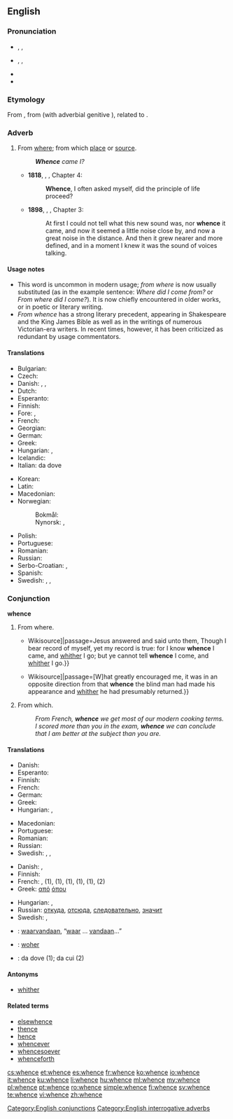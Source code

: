 ==English==
{{was wotd|2012|November|9}}
===Pronunciation===
* {{enPR|hwĕns}}, {{IPA|/ʍɛns/}}, {{X-SAMPA|/WEns/}}
* {{qualifier|in accents with the [[wine-whine merger]]}} {{enPR|wĕns}}, {{IPA|/wɛns/}}, {{X-SAMPA|/wEns/}}
* {{audio|en-us-whence.ogg|Audio (US)}}
* {{rhymes|ɛns}}

===Etymology===
From {{etyl|enm}} {{term|whennes|lang=enm}}, from {{etyl|ang}} {{term|hwanone|lang=ang}} (with adverbial genitive {{term|-s|lang=en}}), related to {{term|hwænne|lang=ang}}.

===Adverb===
{{en-adv|-}}

# From [[where]]; from which [[place]] or [[source]].
#: '''''Whence''' came I?''
#* '''1818''', {{w|Mary Shelley}}, {{w|Frankenstein|''Frankenstein''}}, Chapter 4:
#*: '''Whence''', I often asked myself, did the principle of life proceed?
#* '''1898''', {{w|J. Meade Falkner}}, {{w|Moonfleet|''Moonfleet''}}, Chapter 3:
#*: At first I could not tell what this new sound was, nor '''whence''' it came, and now it seemed a little noise close by, and now a great noise in the distance. And then it grew nearer and more defined, and in a moment I knew it was the sound of voices talking.

====Usage notes====
* This word is uncommon in modern usage; ''from where'' is now usually substituted (as in the example sentence: ''Where did I come from?'' or ''From where did I come?''). It is now chiefly encountered in older works, or in poetic or literary writing.
* ''From whence'' has a strong literary precedent, appearing in Shakespeare and the King James Bible as well as in the writings of numerous Victorian-era writers. In recent times, however, it has been criticized as redundant by usage commentators.

====Translations====
{{trans-top|From where; from which place or source}}
* Bulgarian: {{t|bg|откъде|tr=otkădé|sc=Cyrl}}
* Czech: {{t+|cs|odkud}}
* Danish: {{t-|da|hvorfra}}, {{t-|da|hvoraf}}, {{t-|da|hveden}}
* Dutch: {{t+|nl|waarvandaan}}
* Esperanto: {{t-|eo|de kie}}
* Finnish: {{t|fi|mistä}}
* Fore: {{tø|for|forrt}}, {{tø|for|gerrt}}
* French: {{t+|fr|d'où}}
* Georgian: {{t-|ka|საიდან|sc=Geor}}
* German: {{t+|de|woher}}
* Greek: {{t+|el|αφού|tr=afoú}}
* Hungarian: {{t+|hu|honnan}}, {{t-|hu|honnét}}
* Icelandic: {{t+|is|hvaðan}}
* Italian: da dove
{{trans-mid}}
* Korean: {{t-|ko|어디서|tr=eo-di-seo|sc=Kore}}
* Latin: {{t+|la|unde}}
* Macedonian: {{t-|mk|од каде|tr=od káde|sc=Cyrl}}
* Norwegian:
*: Bokmål: {{t-|nb|hvorfra}}
*: Nynorsk: {{t-|nn|kvar ifrå}}, {{t-|nn|kor ifrå}}
* Polish: {{t+|pl|skąd}}
* Portuguese: {{t+|pt|donde}}
* Romanian: {{t|ro|de unde}}
* Russian: {{t+|ru|откуда}}
* Serbo-Croatian: {{t-|sh|odakle}}, {{t-|sh|otkud}}
* Spanish: {{t-SOP|es|[[de]] [[donde]]}}
* Swedish: {{t+|sv|varifrån}}, {{t-|sv|var i från}}, {{t+|sv|vadan}}
{{trans-bottom}}

===Conjunction===
'''whence'''

# From where.
#* {{quote-book|year=1611|title=King James Bible|section=John 8:14|url=[s:Bible (King James)/John{{!}}Wikisource]|passage=Jesus answered and said unto them, Though I bear record of myself, yet my record is true: for I know '''whence''' I came, and [[whither]] I go; but ye cannot tell '''whence''' I come, and [[whither]] I go.}}
#* {{quote-book|year=1883|author=Robert Louis Stevenson|title=Treasure Island|chapter=The Sea-chest|url=[s:Treasure Island/Chapter 4{{!}}Wikisource]|passage=[W]hat greatly encouraged me, it was in an opposite direction from that '''whence''' the blind man had made his appearance and [[whither]] he had presumably returned.}}
# {{context|literary|poetic}} From which.
#: ''From French, '''whence''' we get most of our modern cooking terms.''
#: ''I scored more than you in the exam, '''whence''' we can conclude that I am better at the subject than you are.''

====Translations====
{{trans-top|From where}}
* Danish: {{t-|da|hvorfra}}
* Esperanto: {{t-|eo|el kie}}
* Finnish: {{t|fi|mistä}}
* French: {{t+|fr|d'où}}
* German: {{t+|de|woher}}
* Greek: {{t-|el|από πού}}
* Hungarian: {{t+|hu|ahonnan}}, {{t+|hu|ahonnét}}
{{trans-mid}}
* Macedonian: {{t-|mk|откаде|tr=ótkade|sc=Cyrl}}
* Portuguese: {{t-|pt|de onde}}
* Romanian: {{t|ro|de unde}}
* Russian: {{t+|ru|откуда}}
* Swedish: {{t+|sv|varifrån}}, {{t-|sv|var i från}}, {{t+|sv|vadan}}
{{trans-bottom}}
{{trans-top|From which}}
* Danish: {{t-|da|hvorfra}}, {{t-|da|hvoraf}}
* Finnish: {{t|fi|mistä}}
* French: {{t+|fr|d'où}}, {{t+|fr|duquel|m|s}} (1), {{t+|fr|desquels|m|p}} (1), {{t+|fr|de laquelle|f|s}} (1), {{t+|fr|desquelles|f|p}} (1), {{t+|fr|dont}} (1), {{t-|fr|ce dont}} (2)
* Greek: [[από]] [[όπου]]
{{trans-mid}}
* Hungarian: {{t+|hu|ahonnan}}, {{t-|hu|amiből}}
* Russian: [[откуда]], [[отсюда]], [[следовательно]], [[значит]]
* Swedish: {{t+|sv|varav}}, {{t-|sv|var av}}
{{trans-bottom}}

{{checktrans-top}}
* {{ttbc|nl}}: [[waarvandaan]], “[[waar]] … [[vandaan]]…”
* {{ttbc|de}}: [[woher]]
* {{ttbc|it}}: da dove (1); da cui (2)
{{trans-mid}}
{{trans-bottom}}

====Antonyms====
* [[whither]]

====Related terms====
* [[elsewhence]]
* [[thence]]
* [[hence]]
* [[whencever]]
* [[whencesoever]]
* [[whenceforth]]

[[Category:English conjunctions]]
[[Category:English interrogative adverbs]]

[[cs:whence]]
[[et:whence]]
[[es:whence]]
[[fr:whence]]
[[ko:whence]]
[[io:whence]]
[[it:whence]]
[[ku:whence]]
[[li:whence]]
[[hu:whence]]
[[ml:whence]]
[[my:whence]]
[[pl:whence]]
[[pt:whence]]
[[ro:whence]]
[[simple:whence]]
[[fi:whence]]
[[sv:whence]]
[[te:whence]]
[[vi:whence]]
[[zh:whence]]